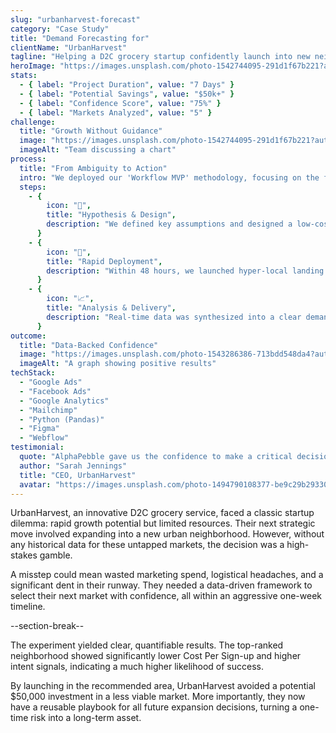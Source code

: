 ```yaml
---
slug: "urbanharvest-forecast"
category: "Case Study"
title: "Demand Forecasting for"
clientName: "UrbanHarvest"
tagline: "Helping a D2C grocery startup confidently launch into new neighborhoods with zero historical data."
heroImage: "https://images.unsplash.com/photo-1542744095-291d1f67b221?auto=format&fit=crop&w=2940&q=80"
stats:
  - { label: "Project Duration", value: "7 Days" }
  - { label: "Potential Savings", value: "$50k+" }
  - { label: "Confidence Score", value: "75%" }
  - { label: "Markets Analyzed", value: "5" }
challenge:
  title: "Growth Without Guidance"
  image: "https://images.unsplash.com/photo-1542744095-291d1f67b221?auto=format&fit=crop&w=2940&q=80"
  imageAlt: "Team discussing a chart"
process:
  title: "From Ambiguity to Action"
  intro: "We deployed our 'Workflow MVP' methodology, focusing on the fastest path to a validated insight. This involved three core phases."
  steps:
    - {
        icon: "🔬",
        title: "Hypothesis & Design",
        description: "We defined key assumptions and designed a low-cost micro-funnel experiment to test real-world user intent.",
      }
    - {
        icon: "🚀",
        title: "Rapid Deployment",
        description: "Within 48 hours, we launched hyper-local landing pages and geo-fenced ad campaigns to capture demand signals.",
      }
    - {
        icon: "📈",
        title: "Analysis & Delivery",
        description: "Real-time data was synthesized into a clear demand model, delivering a ranked list of markets with a confidence score.",
      }
outcome:
  title: "Data-Backed Confidence"
  image: "https://images.unsplash.com/photo-1543286386-713bdd548da4?auto=format&fit=crop&w=1400&q=80"
  imageAlt: "A graph showing positive results"
techStack:
  - "Google Ads"
  - "Facebook Ads"
  - "Google Analytics"
  - "Mailchimp"
  - "Python (Pandas)"
  - "Figma"
  - "Webflow"
testimonial:
  quote: "AlphaPebble gave us the confidence to make a critical decision in days, not months. The speed and clarity of their experiment saved us a fortune and gave us a playbook for future growth."
  author: "Sarah Jennings"
  title: "CEO, UrbanHarvest"
  avatar: "https://images.unsplash.com/photo-1494790108377-be9c29b29330?auto=format&fit=crop&w=100&h=100&q=80"
---
```


UrbanHarvest, an innovative D2C grocery service, faced a classic startup dilemma: rapid growth potential but limited resources. Their next strategic move involved expanding into a new urban neighborhood. However, without any historical data for these untapped markets, the decision was a high-stakes gamble.

A misstep could mean wasted marketing spend, logistical headaches, and a significant dent in their runway. They needed a data-driven framework to select their next market with confidence, all within an aggressive one-week timeline.

--section-break--

The experiment yielded clear, quantifiable results. The top-ranked neighborhood showed significantly lower Cost Per Sign-up and higher intent signals, indicating a much higher likelihood of success.

By launching in the recommended area, UrbanHarvest avoided a potential $50,000 investment in a less viable market. More importantly, they now have a reusable playbook for all future expansion decisions, turning a one-time risk into a long-term asset.
